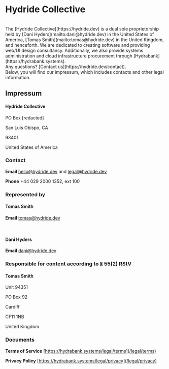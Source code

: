 # Hydride Collective
<br />
The [Hydride Collective](https://hydride.dev) is a dual sole proprietorship held by [Dani Hyders](mailto:dani@hydride.dev) in the United States of America, [Tomas Smith](mailto:tomas@hydride.dev) in the United Kingdom, and henceforth. We are dedicated to creating software and providing web/UI design consultancy. Additionally, we also provide systems administration and cloud infrastructure procurement through [Hydrabank](https://hydrabank.systems).
<br />
Any questions? [Contact us](https://hydride.dev/contact).
<br />
Below, you will find our impressum, which includes contacts and other legal information.

## Impressum
#### **Hydride Collective**

PO Box [redacted]

San Luis Obispo, CA

93401

United States of America

### Contact
**Email** [hello@hydride.dev](mailto:hello@hydride.dev) and [legal@hydride.dev](mailto:legal@hydride.dev)

**Phone** +44 029 2000 1352, ext 100

### Represented by
#### Tomas Smith

**Email** [tomas@hydride.dev](mailto:tomas@hydride.dev)

<br />

#### Dani Hyders

**Email** [dani@hydride.dev](mailto:dani@hydride.dev)

### Responsible for content according to § 55(2) RStV
#### Tomas Smith

Unit 94351

PO Box 92

Cardiff

CF11 1NB

United Kingdom

### Documents
**Terms of Service** [https://hydrabank.systems/legal/terms](/legal/terms)

**Privacy Policy** [https://hydrabank.systems/legal/privacy](/legal/privacy)
